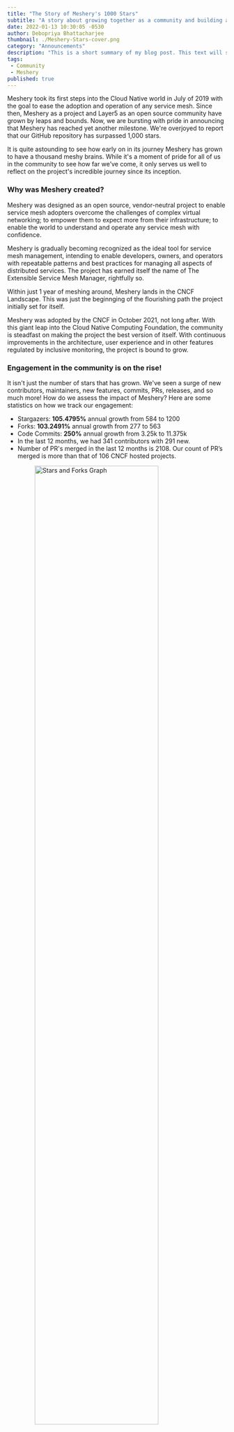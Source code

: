 ```yaml
---
title: "The Story of Meshery's 1000 Stars"
subtitle: "A story about growing together as a community and building a project that matters"
date: 2022-01-13 10:30:05 -0530
author: Debopriya Bhattacharjee
thumbnail: ./Meshery-Stars-cover.png
category: "Announcements"
description: "This is a short summary of my blog post. This text will show in the blog's list view and in community newsletters."
tags:
 - Community
 - Meshery
published: true
---
```



<BlogWrapper>

<p>
  <Link to="/service-mesh-management/meshery">Meshery</Link> took its first steps into the Cloud Native world in July of 2019 with the goal to ease the adoption and operation of any service mesh. Since then, Meshery as a project and Layer5 as an open source community have grown by leaps and bounds. Now, we are bursting with pride in announcing that Meshery has reached yet another milestone.  We're overjoyed to report that our GitHub repository has surpassed 1,000 stars.
</p>

<p>
  It is quite astounding to see how early on in its journey Meshery has grown to have a thousand meshy brains. While it's a moment of pride for all of us in the community to see how far we’ve come, it only serves us well to reflect on the project's incredible journey since its inception.
</p>

<h3>Why was Meshery created?</h3>
<p>
Meshery was designed as an open source, vendor-neutral project to enable service mesh adopters overcome the challenges of complex virtual networking; to empower them to expect more from their infrastructure; to enable the world to understand and operate any service mesh with confidence.
</p>
<p>
   Meshery is gradually becoming recognized as the ideal tool for service mesh management, intending to enable developers, owners, and operators with repeatable patterns and best practices for managing all aspects of distributed services. The project has earned itself the name of The Extensible Service Mesh Manager, rightfully so.
</p>
<p>
  Within just 1 year of meshing around, <Link to="/company/news/meshery-accepted-into-the-cncf-landscape">Meshery lands in the CNCF Landscape.</Link> This was just the beginnging of the flourishing path the project initially set for itself.
</p>
<p>Meshery was <Link to="/company/news/cncf-adopts-service-mesh-performance-standard-established-by-layer5">adopted by the CNCF</Link> in October 2021, not long after. With this giant leap into the Cloud Native Computing Foundation, the community is steadfast on making the project the best version of itself. With continuous improvements in the architecture, user experience and in other features regulated by inclusive monitoring, the project is bound to grow.</p>

<div className="responsive-blog">
<Blockquote
  quote="Open source contributions are a must-do for becoming a true cloud native hero. Cloud native is all about the community and one can't be a part of a community by only taking and never giving back. So, if you were looking for a promising and welcoming project to join - look no further!"
  person="Anton Weiss, one of our valued contributors and proud Meshery user"
/>
<Blockquote
  quote="Meshery is the perfect tool for ensuring that your service mesh applications are optimally configured and performing well; it also gives you a fantastic visual insight into what can be a large amount of textual configuration."
  person="Nic Jackson, Principal Developer Advocate at HashiCorp"
/>
<Blockquote
  quote="Layer5 has been instrumental in helping us understand the patterns, best practices, and strategies in our approach to the service mesh ecosystem. Meshery has simplified the process of configuring and operating meshes. Meshery's service mesh neutrality, open source governance, and defining of industry standards like SMP, SMI, and now service mesh patterns will ensure that Meshery helps any organization adopt meshes with utmost clarity curated to their needs"
  person="Yogi Porla, Customer Success Manager at HPE"
/>
</div>

<h3>Engagement in the community is on the rise!</h3>
<p>
  It isn't just the number of stars that has grown. We've seen a surge of new contributors, maintainers, new features, commits, PRs, releases, and so much more! How do we assess the impact of Meshery? Here are some statistics on how we track our engagement:
</p>
<ul>
  <li>Stargazers: <b>105.4795%</b> annual growth from 584 to 1200</li>
  <li>Forks: <b>103.2491%</b> annual growth from 277 to 563</li>
  <li>Code Commits: <b>250%</b> annual growth from 3.25k to 11.375k</li>
  <li>In the last 12 months, we had 341 contributors with 291 new.</li>
  <li>Number of PR's merged in the last 12 months is 2108. Our count of PR’s merged is more than that of 106 CNCF hosted projects.</li>
</ul>

<img src={Stars} style="width:75%; display: block; margin: auto;" alt="Stars and Forks Graph" />
<p style="font-size: 15px; text-align: center">
  Note: These metrics and reports were obtained from DevStats, a CNCF-created tool for analyzing and graphing developer contributions
</p>

<h3>Our Latest release: Meshery version v0.6.0-rc-4 is out now!</h3>
<p>Followed by new versions of <Link to="/service-mesh-management/meshery/meshery-operator">Meshery Operator</Link> and Meshsync</p>
New beta features added:
<ul>
<li>Manage Applications</li>
<li>Manage WASM filters</li>
<li>Manage <Link to="/learn/service-mesh-books/service-mesh-patterns">Service Mesh Patterns</Link></li>
<li><Link to="/service-mesh-management/meshmap">MeshMap</Link>: Visualise service mesh deployments</li>
<li>Improved Kubernetes support</li>
</ul>

<BlockquoteAlt
    style="width:100%;"
    style="position:relative;"
    quote="We’re on a mission to see that organizations are successful in their operation of the world’s next layer of cloud native infrastructure: service meshes. Through Meshery’s management of powerful, service mesh data planes, users can expect more from their infrastructure."
    person="Lee Calcote"
  />

</BlogWrapper>
